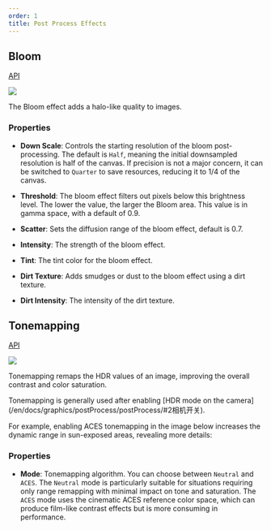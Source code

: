 ```yaml
---
order: 1
title: Post Process Effects
---
```


## Bloom

[API](/apis/core/#BloomEffect)

<Image src="https://gw.alipayobjects.com/zos/OasisHub/99928a81-72c2-45f3-90ba-b51117e01715/image-20240719122439611.png" />

The Bloom effect adds a halo-like quality to images.

### Properties

- **Down Scale**: Controls the starting resolution of the bloom post-processing. The default is `Half`, meaning the initial downsampled resolution is half of the canvas. If precision is not a major concern, it can be switched to `Quarter` to save resources, reducing it to 1/4 of the canvas.

<Comparison
  leftSrc="https://gw.alipayobjects.com/zos/OasisHub/b537d126-863e-4387-b6a6-7c4f042029ca/image-20240726114458404.png"
  leftText="Half"
  rightSrc="https://gw.alipayobjects.com/zos/OasisHub/b62624a6-a4f2-4c9d-964c-7742f9970c8f/image-20240726114511958.png"
  rightText="Quarter"
/>

- **Threshold**: The bloom effect filters out pixels below this brightness level. The lower the value, the larger the Bloom area. This value is in gamma space, with a default of 0.9.

<Comparison
  leftSrc="https://gw.alipayobjects.com/zos/OasisHub/47347ffb-b6c3-43f8-8008-32041c1d1d3c/image-20240726114601564.png"
  leftText="0.9"
  rightSrc="https://gw.alipayobjects.com/zos/OasisHub/ee71fee4-ab78-4848-ac46-79587e107df4/image-20240726114616577.png"
  rightText="0.5"
/>

- **Scatter**: Sets the diffusion range of the bloom effect, default is 0.7.

<Comparison
  leftSrc="https://gw.alipayobjects.com/zos/OasisHub/38833509-dac2-4a97-bf55-6c1d85ec17c6/image-20240726115106399.png"
  leftText="0.3"
  rightSrc="https://gw.alipayobjects.com/zos/OasisHub/352d7efb-3c61-4cef-bc7f-7405faa7b121/image-20240726115129010.png"
  rightText="0.8"
/>

- **Intensity**: The strength of the bloom effect.

<Comparison
  leftSrc="https://gw.alipayobjects.com/zos/OasisHub/8555a001-d1b6-4a2c-8687-ad322e841071/image-20240726115441141.png"
  leftText="1"
  rightSrc="https://gw.alipayobjects.com/zos/OasisHub/8391bd7e-feeb-4351-b65e-9c1352bfb032/image-20240726115350389.png"
  rightText="2"
/>

- **Tint**: The tint color for the bloom effect.

<Comparison
  leftSrc="https://gw.alipayobjects.com/zos/OasisHub/ae9ce1a2-9075-4739-9162-c0e5ff6b8ad1/image-20240726115519606.png"
  leftText="White"
  rightSrc="https://gw.alipayobjects.com/zos/OasisHub/796ec758-bf4e-45df-8050-67f88ad174b8/image-20240726115534397.png"
  rightText="Red"
/>

- **Dirt Texture**: Adds smudges or dust to the bloom effect using a dirt texture.

<Comparison
  leftSrc="https://gw.alipayobjects.com/zos/OasisHub/8a9b9fdb-191e-4ec9-bb38-ab0877fbde68/image-20240726115722323.png"
  leftText="Off"
  rightSrc="https://gw.alipayobjects.com/zos/OasisHub/a711bdd0-95a0-4f88-85fc-8f533569635d/image-20240726115736031.png"
  rightText="On"
/>

- **Dirt Intensity**: The intensity of the dirt texture.

<Comparison
  leftSrc="https://gw.alipayobjects.com/zos/OasisHub/a711bdd0-95a0-4f88-85fc-8f533569635d/image-20240726115736031.png"
  leftText="1"
  rightSrc="https://gw.alipayobjects.com/zos/OasisHub/451dff04-fc7b-4e40-9a3c-76dce3ff81c8/image-20240726115803813.png"
  rightText="5"
/>

## Tonemapping

[API](/apis/core/#TonemappingEffect)

<Image src="https://gw.alipayobjects.com/zos/OasisHub/d326f3fb-0d04-493c-8714-93cd4c5924ae/image-20240719122505552.png" />

Tonemapping remaps the HDR values of an image, improving the overall contrast and color saturation.

<Callout type="positive">
  Tonemapping is generally used after enabling [HDR mode on the camera](/en/docs/graphics/postProcess/postProcess/#2相机开关).
</Callout>

For example, enabling ACES tonemapping in the image below increases the dynamic range in sun-exposed areas, revealing more details:

<Comparison
  leftSrc="https://gw.alipayobjects.com/zos/OasisHub/8ec8f8e0-0054-48c9-aeb1-146b745ac996/image-20240726114047059.png"
  leftText="Tonemapping Off"
  rightSrc="https://gw.alipayobjects.com/zos/OasisHub/9bbb75f2-8ed2-4448-930f-960da82ed298/image-20240726114242977.png"
  rightText="Tonemapping On"
/>

### Properties

- **Mode**: Tonemapping algorithm. You can choose between `Neutral` and `ACES`. The `Neutral` mode is particularly suitable for situations requiring only range remapping with minimal impact on tone and saturation. The `ACES` mode uses the cinematic ACES reference color space, which can produce film-like contrast effects but is more consuming in performance.

<Comparison
  leftSrc="https://gw.alipayobjects.com/zos/OasisHub/8eaed6b4-ceb6-4e05-927e-eb02b1f76aaa/image-20240726114338413.png"
  leftText="Netural"
  rightSrc="https://gw.alipayobjects.com/zos/OasisHub/9bbb75f2-8ed2-4448-930f-960da82ed298/image-20240726114242977.png"
  rightText="ACES"
/>